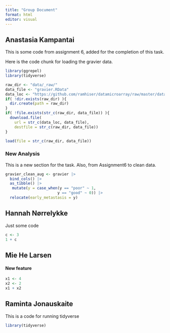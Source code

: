 ```yaml
---
title: "Group Document"
format: html
editor: visual
---
```


## Anastasia Kampantai

This is some code from assignment 6, added for the completion of this task.

Here is the code chunk for loading the gravier data.

```r
library(ggrepel)
library(tidyverse)

raw_dir <- "data/_raw/"
data_file <- "gravier.RData"
data_loc <- "https://github.com/ramhiser/datamicroarray/raw/master/data/"
if( !dir.exists(raw_dir) ){
  dir.create(path = raw_dir)
}
if( !file.exists(str_c(raw_dir, data_file)) ){
  download.file(
    url = str_c(data_loc, data_file),
    destfile = str_c(raw_dir, data_file))
}

load(file = str_c(raw_dir, data_file))

```

### New Analysis

This is a new section for the task. Also, from Assignment6 to clean data.

```r
gravier_clean_aug <- gravier |>
  bind_cols() |>
  as_tibble() |> 
   mutate(y = case_when(y == "poor" ~ 1,
                       y == "good" ~ 0)) |> 
  relocate(early_metastasis = y)
```

## Hannah Nørrelykke

Just some code

```r
c <- 3
1 + c
```

## Mie He Larsen

#### New feature

```r
x1 <- 4
x2 <- 2
x1 + x2
```

## Raminta Jonauskaite

This is a code for running tidyverse

```r
library(tidyverse)
```
